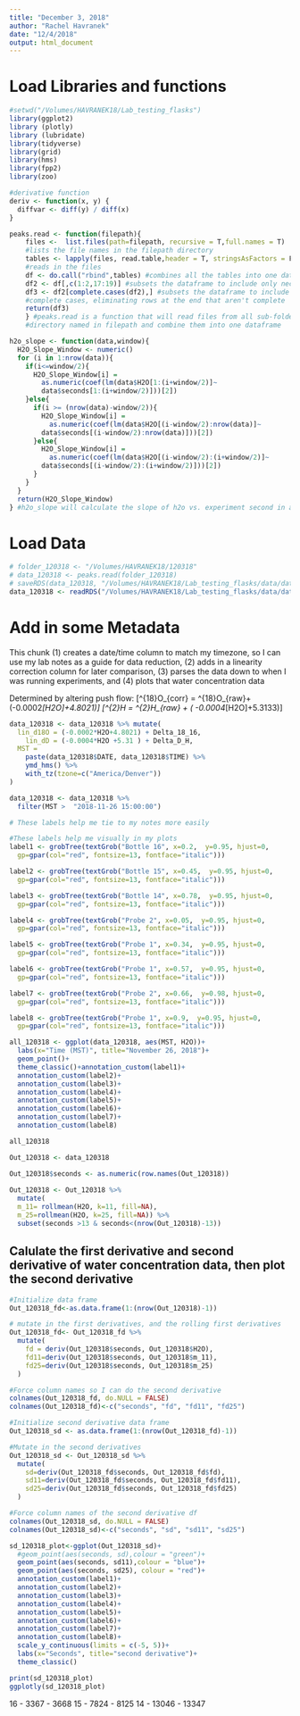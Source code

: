 ```yaml
---
title: "December 3, 2018"
author: "Rachel Havranek"
date: "12/4/2018"
output: html_document
---
```

# Load Libraries and functions 
```r
#setwd("/Volumes/HAVRANEK18/Lab_testing_flasks")  
library(ggplot2)
library (plotly)
library (lubridate)
library(tidyverse)
library(grid)
library(hms)
library(fpp2)
library(zoo)

#derivative function 
deriv <- function(x, y) {
  diffvar <- diff(y) / diff(x)
}

peaks.read <- function(filepath){
  	files <-  list.files(path=filepath, recursive = T,full.names = T) 
	#lists the file names in the filepath directory
  	tables <- lapply(files, read.table,header = T, stringsAsFactors = F) 
	#reads in the files
  	df <- do.call("rbind",tables) #combines all the tables into one dataframe
  	df2 <- df[,c(1:2,17:19)] #subsets the dataframe to include only necessary columns
  	df3 <- df2[complete.cases(df2),] #subsets the dataframe to include only 
	#complete cases, eliminating rows at the end that aren't complete
  	return(df3)
	} #peaks.read is a function that will read files from all sub-folders of the
	#directory named in filepath and combine them into one dataframe

h2o_slope <- function(data,window){
  H2O_Slope_Window <- numeric()
  for (i in 1:nrow(data)){    
    if(i<=window/2){                                                                   
      H2O_Slope_Window[i] = 
        as.numeric(coef(lm(data$H2O[1:(i+window/2)]~
		data$seconds[1:(i+window/2)]))[2])
    }else{
      if(i >= (nrow(data)-window/2)){
        H2O_Slope_Window[i] = 
          as.numeric(coef(lm(data$H2O[(i-window/2):nrow(data)]~
		data$seconds[(i-window/2):nrow(data)]))[2])
      }else{
        H2O_Slope_Window[i] = 
          as.numeric(coef(lm(data$H2O[(i-window/2):(i+window/2)]~
		data$seconds[(i-window/2):(i+window/2)]))[2])       
      }
    }
  }
  return(H2O_Slope_Window)
} #h2o_slope will calculate the slope of h2o vs. experiment second in a moving window  
```

# Load Data 
```r
# folder_120318 <- "/Volumes/HAVRANEK18/120318"
# data_120318 <- peaks.read(folder_120318)
# saveRDS(data_120318, "/Volumes/HAVRANEK18/Lab_testing_flasks/data/data_120318.RDS")
data_120318 <- readRDS("/Volumes/HAVRANEK18/Lab_testing_flasks/data/data_120318.RDS")
```

# Add in some Metadata
This chunk (1) creates a date/time column to match my timezone, so I can use my lab notes as a guide for data reduction, (2) adds in a linearity correction column for later comparison, (3) parses the data down to when I was running experiments, and (4) plots that water concentration data 

Determined by altering push flow: 
\[\delta^{18}O_{corr} = \delta^{18}O_{raw}+ (-0.0002*[H2O]+4.8021)\]
\[\delta^{2}H = \delta^{2}H_{raw} + ( -0.0004*[H2O]+5.3133)\]
```r

data_120318 <- data_120318 %>% mutate(
  lin_d18O = (-0.0002*H2O+4.8021) + Delta_18_16,
    lin_dD = (-0.0004*H2O +5.31 ) + Delta_D_H,
  MST = 
    paste(data_120318$DATE, data_120318$TIME) %>% 
    ymd_hms() %>% 
    with_tz(tzone=c("America/Denver"))
)

data_120318 <- data_120318 %>% 
  filter(MST >  "2018-11-26 15:00:00")

# These labels help me tie to my notes more easily 

#These labels help me visually in my plots 
label1 <- grobTree(textGrob("Bottle 16", x=0.2,  y=0.95, hjust=0,
  gp=gpar(col="red", fontsize=13, fontface="italic")))

label2 <- grobTree(textGrob("Bottle 15", x=0.45,  y=0.95, hjust=0,
  gp=gpar(col="red", fontsize=13, fontface="italic")))

label3 <- grobTree(textGrob("Bottle 14", x=0.78,  y=0.95, hjust=0,
  gp=gpar(col="red", fontsize=13, fontface="italic")))

label4 <- grobTree(textGrob("Probe 2", x=0.05,  y=0.95, hjust=0,
  gp=gpar(col="red", fontsize=13, fontface="italic")))

label5 <- grobTree(textGrob("Probe 1", x=0.34,  y=0.95, hjust=0,
  gp=gpar(col="red", fontsize=13, fontface="italic")))

label6 <- grobTree(textGrob("Probe 1", x=0.57,  y=0.95, hjust=0,
  gp=gpar(col="red", fontsize=13, fontface="italic")))

label7 <- grobTree(textGrob("Probe 2", x=0.66,  y=0.98, hjust=0,
  gp=gpar(col="red", fontsize=13, fontface="italic")))

label8 <- grobTree(textGrob("Probe 1", x=0.9,  y=0.95, hjust=0,
  gp=gpar(col="red", fontsize=13, fontface="italic")))

all_120318 <- ggplot(data_120318, aes(MST, H2O))+
  labs(x="Time (MST)", title="November 26, 2018")+
  geom_point()+
  theme_classic()+annotation_custom(label1)+
  annotation_custom(label2)+
  annotation_custom(label3)+
  annotation_custom(label4)+
  annotation_custom(label5)+
  annotation_custom(label6)+
  annotation_custom(label7)+
  annotation_custom(label8)

all_120318
```

```r
Out_120318 <- data_120318 

Out_120318$seconds <- as.numeric(row.names(Out_120318))
 
Out_120318 <- Out_120318 %>% 
  mutate(
  m_11= rollmean(H2O, k=11, fill=NA),
  m_25=rollmean(H2O, k=25, fill=NA)) %>% 
  subset(seconds >13 & seconds<(nrow(Out_120318)-13))
```


## Calulate the first derivative and second derivative of water concentration data, then plot the second derivative 
```r
#Initialize data frame
Out_120318_fd<-as.data.frame(1:(nrow(Out_120318)-1))

# mutate in the first derivatives, and the rolling first derivatives 
Out_120318_fd<- Out_120318_fd %>% 
  mutate(
    fd = deriv(Out_120318$seconds, Out_120318$H2O),
    fd11=deriv(Out_120318$seconds, Out_120318$m_11),
    fd25=deriv(Out_120318$seconds, Out_120318$m_25)
  )

#Force column names so I can do the second derivative 
colnames(Out_120318_fd, do.NULL = FALSE)
colnames(Out_120318_fd)<-c("seconds", "fd", "fd11", "fd25")

#Initialize second derivative data frame
Out_120318_sd <- as.data.frame(1:(nrow(Out_120318_fd)-1))

#Mutate in the second derivatives 
Out_120318_sd <- Out_120318_sd %>% 
  mutate(
    sd=deriv(Out_120318_fd$seconds, Out_120318_fd$fd),
    sd11=deriv(Out_120318_fd$seconds, Out_120318_fd$fd11),
    sd25=deriv(Out_120318_fd$seconds, Out_120318_fd$fd25)
  )

#Force column names of the second derivative df 
colnames(Out_120318_sd, do.NULL = FALSE)
colnames(Out_120318_sd)<-c("seconds", "sd", "sd11", "sd25")

sd_120318_plot<-ggplot(Out_120318_sd)+
  #geom_point(aes(seconds, sd),colour = "green")+
  geom_point(aes(seconds, sd11),colour = "blue")+
  geom_point(aes(seconds, sd25), colour = "red")+
  annotation_custom(label1)+
  annotation_custom(label2)+
  annotation_custom(label3)+
  annotation_custom(label4)+
  annotation_custom(label5)+
  annotation_custom(label6)+
  annotation_custom(label7)+
  annotation_custom(label8)+
  scale_y_continuous(limits = c(-5, 5))+
  labs(x="Seconds", title="second derivative")+
  theme_classic()

print(sd_120318_plot)
ggplotly(sd_120318_plot)
```

16 - 3367 - 3668
15 - 7824 - 8125
14 - 13046 - 13347
